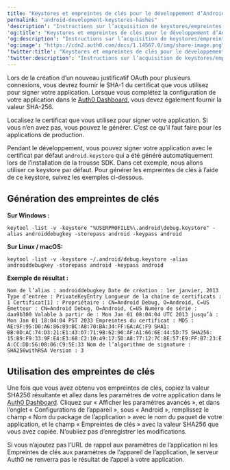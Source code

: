 ```yaml
---
title: "Keystores et empreintes de clés pour le développement d’Android"
permalink: "android-development-keystores-hashes"
'description': "Instructions sur l’acquisition de keystores/empreintes de clés pendant le développement d’applications pour Android."
'og:title': "Keystores et empreintes de clés pour le développement d’Android"
'og:description': "Instructions sur l’acquisition de keystores/empreintes de clés pendant le développement d’applications pour Android."
'og:image': "https://cdn2.auth0.com/docs/1.14567.0/img/share-image.png"
'twitter:title': "Keystores et empreintes de clés pour le développement d’Android"
'twitter:description': "Instructions sur l’acquisition de keystores/empreintes de clés pendant le développement d’applications pour Android."
---
```


Lors de la création d’un nouveau justificatif <Tooltip href="/docs/docs/fr-ca/glossary?term=oath2" tip="OAuth 2.0
Cadre d’applications d’autorisation qui définit les protocoles d’autorisation et les flux de production." cta="Voir le glossaire">OAuth</Tooltip> pour plusieurs connexions, vous devrez fournir le SHA-1 du certificat que vous utilisez pour signer votre application. Lorsque vous complétez la configuration de votre application dans le [Auth0 Dashboard](https://manage.auth0.com/#), vous devez également fournir la valeur SHA-256.

Localisez le certificat que vous utilisez pour signer votre application. Si vous n’en avez pas, vous pouvez le générer. C’est ce qu’il faut faire pour les applications de production.

Pendant le développement, vous pouvez signer votre application avec le certificat par défaut `android.keystore` qui a été généré automatiquement lors de l’installation de la trousse SDK. Dans cet exemple, nous allons utiliser ce keystore par défaut. Pour générer les empreintes de clés à l’aide de ce keystore, suivez les exemples ci-dessous.

## Génération des empreintes de clés

**Sur Windows :**

`keytool -list -v -keystore "%USERPROFILE%\.android\debug.keystore" -alias androiddebugkey -storepass android -keypass android`

**Sur Linux / macOS:**

`keytool -list -v -keystore ~/.android/debug.keystore -alias androiddebugkey -storepass android -keypass android`

**Exemple de résultat :**

`Nom de l’alias : androiddebugkey
Date de création : 1er janvier, 2013
Type d’entrée : PrivateKeyEntry
Longueur de la chaîne de certificats : 1
Certificat[1] :
Propriétaire : CN=Android Debug, O=Android, C=US
Émetteur : CN=Android Debug, O=Android, C=US
Numéro de série : 4aa9b300
Valable à partir de : Mon Jan 01 08:04:04 UTC 2013 jusqu’à : Mon Jan 01 18:04:04 PST 2033
Empreintes du certificat :
MD5 : AE:9F:95:D0:A6:86:89:BC:A8:70:BA:34:FF:6A:AC:F9
SHA1: BB:0D:AC:74:D3:21:E1:43:07:71:9B:62:90:AF:A1:66:6E:44:5D:75
SHA256: 15:B9:F9:33:9F:E4:E3:68:C2:10:49:17:5D:A8:77:12:7C:8E:57:E9:FF:B7:23:EA:CC:DD:56:08:06:C9:5E:33
Nom de l’algorithme de signature : SHA256withRSA
Version : 3`

## Utilisation des empreintes de clés

Une fois que vous avez obtenu vos empreintes de clés, copiez la valeur SHA256 résultante et allez dans les paramètres de votre application dans le [Auth0 Dashboard](https://manage.auth0.com/#/applications). Cliquez sur « Afficher les paramètres avancés », et dans l’onglet « Configurations de l’appareil », sous « Android », remplissez le champ « Nom du package de l’application » avec le nom du paquet de votre application, et le champ « Empreintes de clés » avec la valeur SHA256 que vous avez copiée. N’oubliez pas d’enregistrer les modifications.

Si vous n’ajoutez pas l’URL de rappel aux paramètres de l’application ni les Empreintes de clés aux paramètres de l’appareil de l’application, le serveur Auth0 ne renverra pas le résultat de l’appel à votre application.